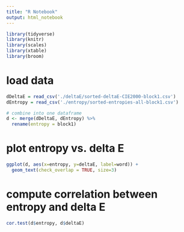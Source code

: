 ```yaml
---
title: "R Notebook"
output: html_notebook
---
```


```r
library(tidyverse)
library(knitr)
library(scales)
library(xtable)
library(broom)
```
# load data
```r
dDeltaE = read_csv('./deltaE/sorted-deltaE-CIE2000-block1.csv') 
dEntropy = read_csv('./entropy/sorted-entropies-all-block1.csv') 

# combine into one dataframe
d <- merge(dDeltaE, dEntropy) %>%
  rename(entropy = block1)

```
# plot entropy vs. delta E 
```r
ggplot(d, aes(x=entropy, y=deltaE, label=word)) +
  geom_text(check_overlap = TRUE, size=3)
```
# compute correlation between entropy and delta E
```r
cor.test(d$entropy, d$deltaE)
```


